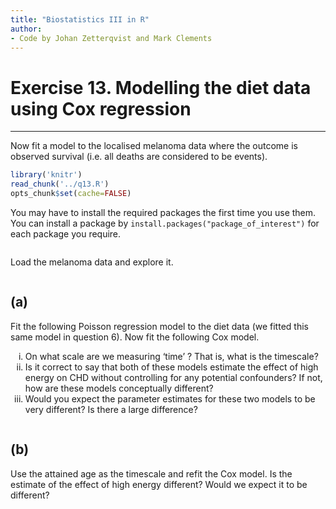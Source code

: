 ```yaml
---
title: "Biostatistics III in R"
author:
- Code by Johan Zetterqvist and Mark Clements
---
```



# Exercise 13. Modelling the diet data using Cox regression #

-----------

Now fit a model to the localised melanoma data where the outcome is observed survival (i.e. all deaths are considered to be events).

```r
library('knitr')
read_chunk('../q13.R')
opts_chunk$set(cache=FALSE)
```

You may have to install the required packages the first time you use them. You can install a package by `install.packages("package_of_interest")` for each package you require.

```r
```
Load the melanoma data and explore it.

```r
```

## (a) ## 
Fit the following Poisson regression model to the diet data (we fitted this same model in question 6). Now fit the following Cox model.

  i. On what scale are we measuring ‘time’ ? That is, what is the timescale?
  ii. Is it correct to say that both of these models estimate the effect of high energy on CHD without controlling for any potential confounders? If not, how are these models conceptually different?
  iii. Would you expect the parameter estimates for these two models to be very different? Is there a large difference?


```r
```

## (b) ## 
Use the attained age as the timescale and refit the Cox model. Is the estimate of the effect of high energy different? Would we expect it to be different?

```r
```
